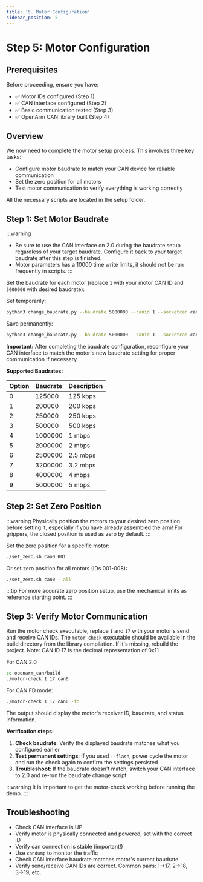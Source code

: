 ```yaml
---
title: '5. Motor Configuration'
sidebar_position: 5
---
```


# Step 5: Motor Configuration

## Prerequisites

Before proceeding, ensure you have:
- ✅ Motor IDs configured (Step 1)
- ✅ CAN interface configured (Step 2)
- ✅ Basic communication tested (Step 3)
- ✅ OpenArm CAN library built (Step 4)

## Overview

We now need to complete the motor setup process. This involves three key tasks:

- Configure motor baudrate to match your CAN device for reliable communication
- Set the zero position for all motors
- Test motor communication to verify everything is working correctly

All the necessary scripts are located in the setup folder.


## Step 1: Set Motor Baudrate

:::warning
- Be sure to use the CAN interface on 2.0 during the baudrate setup regardless of your target baudrate. Configure it back to your target baudrate after this step is finished.
- Motor parameters has a 10000 time write limits, it should not be run frequently in scripts.
:::

Set the baudrate for each motor (replace `1` with your motor CAN ID and `5000000` with desired baudrate):

Set temporarily:
```bash
python3 change_baudrate.py --baudrate 5000000 --canid 1 --socketcan can0
```

Save permanently:

```bash
python3 change_baudrate.py --baudrate 5000000 --canid 1 --socketcan can0 --flash
```

**Important:** After completing the baudrate configuration, reconfigure your CAN interface to match the motor's new baudrate setting for proper communication if necessary.

**Supported Baudrates:**

| Option | Baudrate | Description |
|--------|----------|-------------|
| 0      | 125000   | 125 kbps    |
| 1      | 200000   | 200 kbps    |
| 2      | 250000   | 250 kbps    |
| 3      | 500000   | 500 kbps    |
| 4      | 1000000  | 1 mbps      |
| 5      | 2000000  | 2 mbps      |
| 6      | 2500000  | 2.5 mbps    |
| 7      | 3200000  | 3.2 mbps    |
| 8      | 4000000  | 4 mbps      |
| 9      | 5000000  | 5 mbps      |


## Step 2: Set Zero Position

:::warning
Physically position the motors to your desired zero position before setting it, especially if you have already assembled the arm! For grippers, the closed position is used as zero by default.
:::

Set the zero position for a specific motor:
```bash
./set_zero.sh can0 001
```

Or set zero position for all motors (IDs 001-008):
```bash
./set_zero.sh can0 --all
```

:::tip
For more accurate zero position setup, use the mechanical limits as reference starting point.
:::


## Step 3: Verify Motor Communication

Run the motor check executable, replace `1` and `17` with your motor's send and receive CAN IDs.
The `motor-check` executable should be available in the build directory from the library compilation.
If it's missing, rebuild the project. Note: CAN ID 17 is the decimal representation of 0x11

For CAN 2.0
```bash
cd openarm_can/build
./motor-check 1 17 can0
```

For CAN FD mode:
```bash
./motor-check 1 17 can0 -fd
```

The output should display the motor's receiver ID, baudrate, and status information.

**Verification steps:**
1. **Check baudrate**: Verify the displayed baudrate matches what you configured earlier
2. **Test permanent settings**: If you used `--flash`, power cycle the motor and run the check again to confirm the settings persisted
3. **Troubleshoot**: If the baudrate doesn't match, switch your CAN interface to 2.0 and re-run the baudrate change script

:::warning
It is important to get the motor-check working before running the demo.
:::

## Troubleshooting
- Check CAN interface is UP
- Verify motor is physically connected and powered, set with the correct ID
- Verify can connection is stable (important!)
- Use `candump` to monitor the traffic
- Check CAN interface baudrate matches motor's current baudrate
- Verify send/receive CAN IDs are correct. Common pairs: 1→17, 2→18, 3→19, etc.
